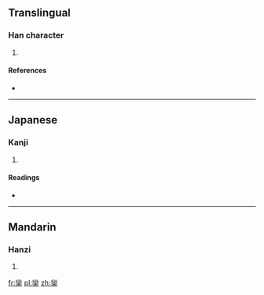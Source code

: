 ==Translingual==

===Han character===
{{Han char|rn=37|rad=大|as=19|sn=22|four=2280<sub>1</sub>|canj=女火大 (VFK)}}

# {{defn|Han|sort=大19}}

====References====
* {{Han ref|kx=0254.191|dkj=06031|dj=0516.150|hdz=10551.050|uh=5971|ud=22897|bh=F6DA|bd=63194}}

----

==Japanese==

===Kanji===
{{ja-kanji|grade=|rs=大19}}

# {{defn|Japanese|sort=大19}}

====Readings====
* {{ja-readings|on=[[れん]] (ren)|kun=[[よじる]] (yojiru)}}

----

==Mandarin==

===Hanzi===
{{cmn-hanzi|pin=[[lián]] ([[lian2]])|wg=lien<sup>2</sup>}}

# {{defn|Mandarin|sort=大19}}

[[fr:奱]]
[[pl:奱]]
[[zh:奱]]